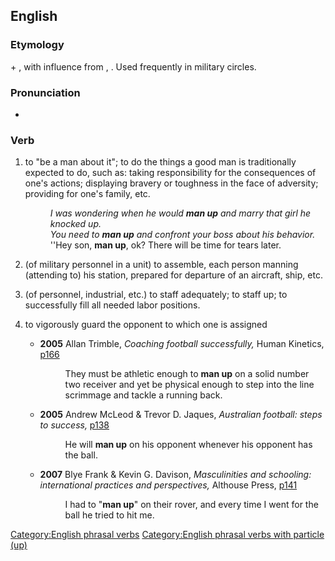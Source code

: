 ==English==

===Etymology===
{{term|man}} + {{term|up}}, with influence from {{term|own up}}, {{term|buck up}}. Used frequently in military circles.

===Pronunciation===
* {{IPA|/mænʌp/}}

===Verb===
{{en-verb|inf=[[man]] [[up]]|mans up|manning up|manned up}}

# {{idiomatic}} to "be a man about it"; to do the things a good man is traditionally expected to do, such as: taking responsibility for the consequences of one's actions; displaying bravery or toughness in the face of adversity; providing for one's family, etc.
#: ''I was wondering when he would '''man up''' and marry that girl he knocked up.''
#: ''You need to '''man up''' and confront your boss about his behavior.''
#: ''Hey son, '''man up''', ok? There will be time for tears later.
# {{idiomatic}} (of military personnel in a unit) to assemble, each person manning (attending to) his station, prepared for departure of an aircraft, ship, etc.
# {{idiomatic}} (of personnel, industrial, etc.) to staff adequately; to staff up; to successfully fill all needed labor positions.
# {{sports}} to vigorously guard the opponent to which one is assigned
#* '''2005''' Allan Trimble, ''Coaching football successfully,'' Human Kinetics, [http://books.google.com.au/books?id=dmQiV1QzQmYC&pg=PA183&dq=football+%22man+up%22&hl=en&ei=qkktTfeSFoOucKO_tNoH&sa=X&oi=book_result&ct=result&resnum=7&ved=0CEYQ6AEwBg#v=snippet&q=%22man%20up%20on%22&f=false p166]
#*: They must be athletic enough to '''man up''' on a solid number two receiver and yet be physical enough to step into the line scrimmage and tackle a running back.
#* '''2005''' Andrew McLeod & Trevor D. Jaques, ''Australian football: steps to success,'' [http://books.google.com.au/books?id=av8cdbCw2G8C&pg=PA138&dq=football+%22man+up+on%22&hl=en&ei=90ktTaOwEcWycLPxpZsI&sa=X&oi=book_result&ct=result&resnum=4&ved=0CDsQ6AEwAw#v=onepage&q=man%20up%20on&f=false p138]
#*: He will '''man up''' on his opponent whenever his opponent has the ball.
#* '''2007''' Blye Frank & Kevin G. Davison, ''Masculinities and schooling: international practices and perspectives,'' Althouse Press, [http://books.google.com.au/books?ei=KkotTYueI8nzcauHwLwI&ct=result&id=wysoAQAAIAAJ&dq=football+%22man+up+on%22&q=%22man+up%22#search_anchor p141]
#*: I had to "'''man up'''" on their rover, and every time I went for the ball he tried to hit me.

[[Category:English phrasal verbs]]
[[Category:English phrasal verbs with particle (up)]]
